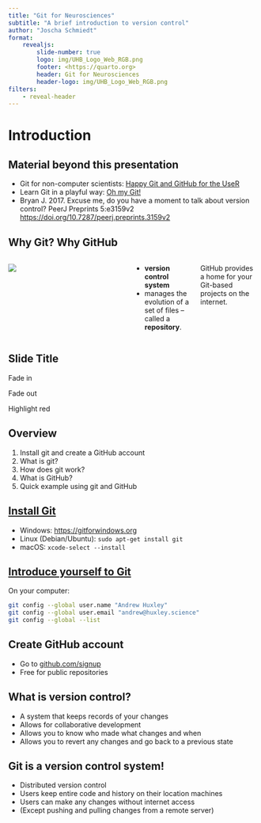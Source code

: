 ```yaml
---
title: "Git for Neurosciences"
subtitle: "A brief introduction to version control"
author: "Joscha Schmiedt"
format: 
    revealjs:
        slide-number: true
        logo: img/UHB_Logo_Web_RGB.png
        footer: <https://quarto.org>
        header: Git for Neurosciences
        header-logo: img/UHB_Logo_Web_RGB.png
filters:
    - reveal-header
---
```


# Introduction

## Material beyond this presentation

- Git for non-computer scientists: [Happy Git and GitHub for the UseR](https://happygitwithr.com)
- Learn Git in a playful way: [Oh my Git!](https://ohmygit.org)
- Bryan J. 2017. Excuse me, do you have a moment to talk about version control? PeerJ Preprints 5:e3159v2 [https://doi.org/10.7287/peerj.preprints.3159v2](https://doi.org/10.7287/peerj.preprints.3159v2)

## Why Git? Why GitHub

:::: {.columns}
::: {.column width="100%"}
![](img/GitGitHub.png)
:::

::: {.column width="50%"}
- **version control system**
- manages the evolution of a set of files – called a **repository**.
:::

::: {.column width="50%"}
GitHub provides a home for your Git-based projects on the internet.
:::
::::




## Slide Title {background-color="black"}
::: {.fragment}
Fade in
:::

::: {.fragment .fade-out}
Fade out
:::

::: {.fragment .highlight-red}
Highlight red
:::


## Overview

1. Install git and create a GitHub account
2. What is git?
3. How does git work?
4. What is GitHub?
5. Quick example using git and GitHub

## [Install Git](https://happygitwithr.com/install-git)

- Windows: [https://gitforwindows.org](https://gitforwindows.org)
- Linux (Debian/Ubuntu): `sudo apt-get install git`
- macOS: `xcode-select --install`

## [Introduce yourself to Git](https://happygitwithr.com/hello-git)

On your computer:
```bash
git config --global user.name "Andrew Huxley"
git config --global user.email "andrew@huxley.science"
git config --global --list
```

## Create GitHub account

- Go to [github.com/signup](https://github.com/signup)
- Free for public repositories



## What is version control?

- A system that keeps records of your changes
- Allows for collaborative development
- Allows you to know who made what changes and when
- Allows you to revert any changes and go back to a previous state

## Git is a version control system!
- Distributed version control
- Users keep entire code and history on their location machines
- Users can make any changes without internet access
- (Except pushing and pulling changes from a remote server)